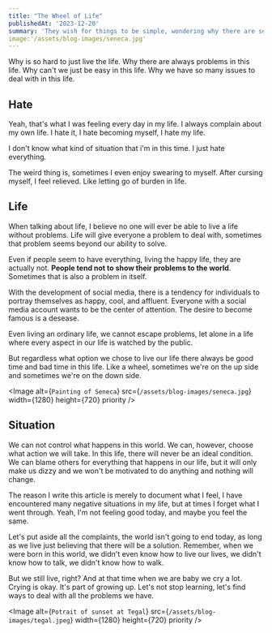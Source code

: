```yaml
---
title: "The Wheel of Life"
publishedAt: '2023-12-20'
summary: 'They wish for things to be simple, wondering why there are so many complicated issues.'
image:'/assets/blog-images/seneca.jpg'
---
```

Why is so hard to just live the life. Why there are always problems in this life. Why can't we just be easy in this life. Why we have so many issues to deal with in this life.

## Hate

Yeah, that's what I was feeling every day in my life. I always complain about my own life. I hate it, I hate becoming myself, I hate my life.

I don't know what kind of situation that i'm in this time. I just hate everything.

The weird thing is, sometimes I even enjoy swearing to myself. After cursing myself, I feel relieved. Like letting go of burden in life.


## Life 

When talking about life, I believe no one will ever be able to live a life without problems. Life will give everyone a problem to deal with, sometimes that problem seems beyond our ability to solve.

Even if people seem to have everything, living the happy life, they are actually not. **People tend not to show their problems to the world**. Sometimes that is also a problem in itself.

With the development of social media, there is a tendency for individuals to portray themselves as happy, cool, and affluent. Everyone with a social media account wants to be the center of attention. The desire to become famous is a desease.  

Even living an ordinary life, we cannot escape problems, let alone in a life where every aspect in our life is watched by the public.

But regardless what option we chose to live our life there always be good time and bad time in this life. Like a wheel, sometimes we're on the up side and sometimes we're on the down side.

<Image
  alt={`Painting of Seneca`}
  src={`/assets/blog-images/seneca.jpg`}
  width={1280}
  height={720}
  priority
/>

## Situation

We can not control what happens in this world. We can, however, choose what action we will take. In this life, there will never be an ideal condition. We can blame others for everything that happens in our life, but it will only make us dizzy and we won't be motivated to do anything and nothing will change.

The reason I write this article is merely to document what I feel, I have encountered many negative situations in my life, but at times I forget what I went through. Yeah, I'm not feeling good today, and maybe you feel the same.

Let's put aside all the complaints, the world isn't going to end today, as long as we live just believing that there will be a solution. Remember, when we were born in this world, we didn't even know how to live our lives, we didn't know how to talk, we didn't know how to walk.

But we still live, right? And at that time when we are baby we cry a lot. Crying is okay. It's part of growing up. Let's not stop learning, let's find ways to deal with all the problems we have.

<Image
  alt={`Potrait of sunset at Tegal`}
  src={`/assets/blog-images/tegal.jpeg`}
  width={1280}
  height={720}
  priority
/>
